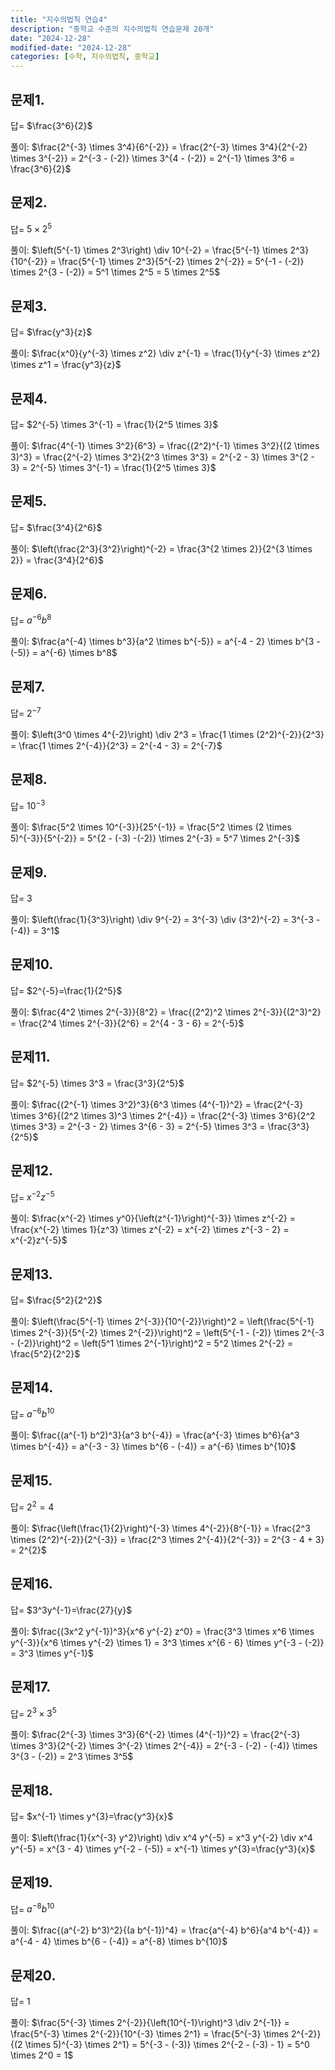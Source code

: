 ```yaml
---
title: "지수의법칙 연습4"
description: "중학교 수준의 지수의법칙 연습문제 20개"
date: "2024-12-28"
modified-date: "2024-12-28"
categories: [수학, 지수의법칙, 중학교]
---
```


## 문제1.

::: {.callout-note title="$\\frac{2^{-3} \\times 3^4}{6^{-2}} = ?$" collapse="true" appearance="minimal"}
답= $\frac{3^6}{2}$

풀이: $\frac{2^{-3} \times 3^4}{6^{-2}} = \frac{2^{-3} \times 3^4}{2^{-2} \times 3^{-2}} = 2^{-3 - (-2)} \times 3^{4 - (-2)} = 2^{-1} \times 3^6 = \frac{3^6}{2}$
:::

## 문제2.

::: {.callout-note title="$\\left(5^{-1} \\times 2^3\\right) \\div 10^{-2} = ?$" collapse="true" appearance="minimal"}
답= $5 \times 2^5$

풀이: $\left(5^{-1} \times 2^3\right) \div 10^{-2} = \frac{5^{-1} \times 2^3}{10^{-2}} = \frac{5^{-1} \times 2^3}{5^{-2} \times 2^{-2}} = 5^{-1 - (-2)} \times 2^{3 - (-2)} = 5^1 \times 2^5 = 5 \times 2^5$
:::

## 문제3.

::: {.callout-note title="$\\frac{x^0}{y^{-3} \\times z^2} \\div z^{-1} = ?$" collapse="true" appearance="minimal"}
답= $\frac{y^3}{z}$

풀이: $\frac{x^0}{y^{-3} \times z^2} \div z^{-1} = \frac{1}{y^{-3} \times z^2} \times z^1 = \frac{y^3}{z}$
:::

## 문제4.

::: {.callout-note title="$\\frac{4^{-1} \\times 3^2}{6^3} = ?$" collapse="true" appearance="minimal"}
답= $2^{-5} \times 3^{-1} = \frac{1}{2^5 \times 3}$

풀이: $\frac{4^{-1} \times 3^2}{6^3} = \frac{(2^2)^{-1} \times 3^2}{(2 \times 3)^3} = \frac{2^{-2} \times 3^2}{2^3 \times 3^3} = 2^{-2 - 3} \times 3^{2 - 3} = 2^{-5} \times 3^{-1} = \frac{1}{2^5 \times 3}$
:::

## 문제5.

::: {.callout-note title="$\\left(\\frac{2^3}{3^2}\\right)^{-2} = ?$" collapse="true" appearance="minimal"}
답= $\frac{3^4}{2^6}$

풀이: $\left(\frac{2^3}{3^2}\right)^{-2} = \frac{3^{2 \times 2}}{2^{3 \times 2}} = \frac{3^4}{2^6}$
:::

## 문제6.

::: {.callout-note title="$\\frac{a^{-4} \\times b^3}{a^2 \\times b^{-5}} = ?$" collapse="true" appearance="minimal"}
답= $a^{-6}b^8$

풀이: $\frac{a^{-4} \times b^3}{a^2 \times b^{-5}} = a^{-4 - 2} \times b^{3 - (-5)} = a^{-6} \times b^8$
:::

## 문제7.

::: {.callout-note title="$\\left(3^0 \\times 4^{-2}\\right) \\div 2^3 = ?$" collapse="true" appearance="minimal"}
답= $2^{-7}$

풀이: $\left(3^0 \times 4^{-2}\right) \div 2^3 = \frac{1 \times (2^2)^{-2}}{2^3} = \frac{1 \times 2^{-4}}{2^3} = 2^{-4 - 3} = 2^{-7}$
:::

## 문제8.

::: {.callout-note title="$\\frac{5^2 \\times 10^{-3}}{25^{-1}} = ?$" collapse="true" appearance="minimal"}
답= $10^{-3}$

풀이: $\frac{5^2 \times 10^{-3}}{25^{-1}} = \frac{5^2 \times (2 \times 5)^{-3}}{5^{-2}} = 5^{2 - (-3) -(-2)} \times 2^{-3} = 5^7 \times 2^{-3}$
:::

## 문제9.

::: {.callout-note title="$\\left(\\frac{1}{3^3}\\right) \\div 9^{-2} = ?$" collapse="true" appearance="minimal"}
답= $3$

풀이: $\left(\frac{1}{3^3}\right) \div 9^{-2} = 3^{-3} \div (3^2)^{-2} = 3^{-3 - (-4)} = 3^1$
:::

## 문제10.

::: {.callout-note title="$\\frac{4^2 \\times 2^{-3}}{8^2} = ?$" collapse="true" appearance="minimal"}
답= $2^{-5}=\frac{1}{2^5}$

풀이: $\frac{4^2 \times 2^{-3}}{8^2} = \frac{(2^2)^2 \times 2^{-3}}{(2^3)^2} = \frac{2^4 \times 2^{-3}}{2^6} = 2^{4 - 3 - 6} = 2^{-5}$
:::

## 문제11.

::: {.callout-note title="$\\frac{(2^{-1} \\times 3^2)^3}{6^3 \\times (4^{-1})^2} = ?$" collapse="true" appearance="minimal"}
답= $2^{-5} \times 3^3 = \frac{3^3}{2^5}$

풀이: $\frac{(2^{-1} \times 3^2)^3}{6^3 \times (4^{-1})^2} = \frac{2^{-3} \times 3^6}{(2^2 \times 3)^3 \times 2^{-4}} = \frac{2^{-3} \times 3^6}{2^2 \times 3^3} = 2^{-3 - 2} \times 3^{6 - 3} = 2^{-5} \times 3^3 = \frac{3^3}{2^5}$
:::

## 문제12.

::: {.callout-note title="$\\frac{x^{-2} \\times y^0}{\\left(z^{-1}\\right)^{-3}} \\times z^{-2} = ?$" collapse="true" appearance="minimal"}
답= $x^{-2}z^{-5}$

풀이: $\frac{x^{-2} \times y^0}{\left(z^{-1}\right)^{-3}} \times z^{-2} = \frac{x^{-2} \times 1}{z^3} \times z^{-2} = x^{-2} \times z^{-3 - 2} = x^{-2}z^{-5}$
:::

## 문제13.

::: {.callout-note title="$\\left(\\frac{5^{-1} \\times 2^{-3}}{10^{-2}}\\right)^2 = ?$" collapse="true" appearance="minimal"}
답= $\frac{5^2}{2^2}$

풀이: $\left(\frac{5^{-1} \times 2^{-3}}{10^{-2}}\right)^2 = \left(\frac{5^{-1} \times 2^{-3}}{5^{-2} \times 2^{-2}}\right)^2 = \left(5^{-1 - (-2)} \times 2^{-3 - (-2)}\right)^2 = \left(5^1 \times 2^{-1}\right)^2 = 5^2 \times 2^{-2} = \frac{5^2}{2^2}$
:::

## 문제14.

::: {.callout-note title="$\\frac{(a^{-1} b^2)^3}{a^3 b^{-4}} = ?$" collapse="true" appearance="minimal"}
답= $a^{-6}b^{10}$

풀이: $\frac{(a^{-1} b^2)^3}{a^3 b^{-4}} = \frac{a^{-3} \times b^6}{a^3 \times b^{-4}} = a^{-3 - 3} \times b^{6 - (-4)} = a^{-6} \times b^{10}$
:::

## 문제15.

::: {.callout-note title="$\\frac{\\left(\\frac{1}{2}\\right)^{-3} \\times 4^{-2}}{8^{-1}} = ?$" collapse="true" appearance="minimal"}
답= $2^2=4$

풀이: $\frac{\left(\frac{1}{2}\right)^{-3} \times 4^{-2}}{8^{-1}} = \frac{2^3 \times (2^2)^{-2}}{2^{-3}} = \frac{2^3 \times 2^{-4}}{2^{-3}} = 2^{3 - 4 + 3} = 2^{2}$
:::

## 문제16.

::: {.callout-note title="$\\frac{(3x^2 y^{-1})^3}{x^6 y^{-2} z^0} = ?$" collapse="true" appearance="minimal"}
답= $3^3y^{-1}=\frac{27}{y}$

풀이: $\frac{(3x^2 y^{-1})^3}{x^6 y^{-2} z^0} = \frac{3^3 \times x^6 \times y^{-3}}{x^6 \times y^{-2} \times 1} = 3^3 \times x^{6 - 6} \times y^{-3 - (-2)} = 3^3 \times y^{-1}$
:::

## 문제17.

::: {.callout-note title="$\\frac{2^{-3} \\times 3^3}{6^{-2} \\times (4^{-1})^2} = ?$" collapse="true" appearance="minimal"}
답= $2^3 \times 3^5$

풀이: $\frac{2^{-3} \times 3^3}{6^{-2} \times (4^{-1})^2} = \frac{2^{-3} \times 3^3}{2^{-2} \times 3^{-2} \times 2^{-4}} = 2^{-3 - (-2) - (-4)} \times 3^{3 - (-2)} = 2^3 \times 3^5$
:::

## 문제18.

::: {.callout-note title="$\\left(\\frac{1}{x^{-3} y^2}\\right) \\div x^4 y^{-5} = ?$" collapse="true" appearance="minimal"}
답= $x^{-1} \times y^{3}=\frac{y^3}{x}$

풀이: $\left(\frac{1}{x^{-3} y^2}\right) \div x^4 y^{-5} = x^3 y^{-2} \div x^4 y^{-5} = x^{3 - 4} \times y^{-2 - (-5)} = x^{-1} \times y^{3}=\frac{y^3}{x}$
:::

## 문제19.

::: {.callout-note title="$\\frac{(a^{-2} b^3)^2}{(a b^{-1})^4} = ?$" collapse="true" appearance="minimal"}
답= $a^{-8}b^{10}$

풀이: $\frac{(a^{-2} b^3)^2}{(a b^{-1})^4} = \frac{a^{-4} b^6}{a^4 b^{-4}} = a^{-4 - 4} \times b^{6 - (-4)} = a^{-8} \times b^{10}$
:::

## 문제20.

::: {.callout-note title="$\\frac{5^{-3} \\times 2^{-2}}{\\left(10^{-1}\\right)^3 \\div 2^{-1}} = ?$" collapse="true" appearance="minimal"}
답= $1$

풀이: $\frac{5^{-3} \times 2^{-2}}{\left(10^{-1}\right)^3 \div 2^{-1}} = \frac{5^{-3} \times 2^{-2}}{10^{-3} \times 2^1} = \frac{5^{-3} \times 2^{-2}}{(2 \times 5)^{-3} \times 2^1} = 5^{-3 - (-3)} \times 2^{-2 - (-3) - 1} = 5^0 \times 2^0 = 1$
:::

